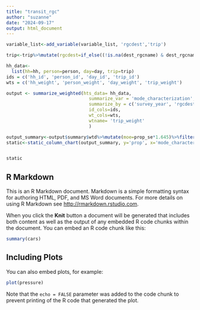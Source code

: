 ```yaml
---
title: "transit_rgc"
author: "suzanne"
date: "2024-09-17"
output: html_document
---
```



```r
variable_list<-add_variable(variable_list, 'rgcdest','trip')

```
```r
trip<-trip%>%mutate(rgcdest=if_else((!is.na(dest_rgcname) & dest_rgcname!='Not RGC'),"Regional Growth Center", "Not Regional Growth Center"))
```

```r

hh_data<-
  list(hh=hh, person=person, day=day, trip=trip)
ids = c('hh_id', 'person_id', 'day_id', 'trip_id')
wts = c('hh_weight', 'person_weight', 'day_weight', 'trip_weight')
```

```r
output <- summarize_weighted(hts_data= hh_data,
                               summarize_var = 'mode_characterization',
                               summarize_by = c('survey_year', 'rgcdest'),
                               id_cols=ids,
                               wt_cols=wts,
                               wtname= 'trip_weight'
                               )
```

```r

output_summary<-output$summary$wtd%>%mutate(moe=prop_se*1.645)%>%filter(survey_year=='2023')
static<-static_column_chart(output_summary, y='prop', x='mode_characterization', fill='rgcdest', color='pognbgy_10') + theme(axis.text.x=element_text(size=16), axis.text.y=element_text(size=16),legend.text = element_text(size=16), axis.title.y=element_text(size=20), axis.title.x=element_text(size=20))


static
```

## R Markdown

This is an R Markdown document. Markdown is a simple formatting syntax for authoring HTML, PDF, and MS Word documents. For more details on using R Markdown see <http://rmarkdown.rstudio.com>.

When you click the **Knit** button a document will be generated that includes both content as well as the output of any embedded R code chunks within the document. You can embed an R code chunk like this:

```r
summary(cars)
```

## Including Plots

You can also embed plots, for example:

```r
plot(pressure)
```

Note that the `echo = FALSE` parameter was added to the code chunk to prevent printing of the R code that generated the plot.
